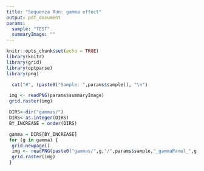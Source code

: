 ```yaml
---
title: "Sequenza Run: gamma effect"
output: pdf_document
params:
  sample: "TEST"
  summaryImage: ""
---
```


```r
knitr::opts_chunk$set(echo = TRUE)
library(knitr)
library(grid)
library(optparse)
library(png)
```

```r
  cat("#", (paste0("Sample: ",params$sample)), "\n")
```

```r
 
 img <- readPNG(params$summaryImage)
 grid.raster(img)

```

```r

 DIRS<-dir("gammas/")
 DIRS<-as.integer(DIRS)
 BY_INCREASE = order(DIRS)

 gamma = DIRS[BY_INCREASE]
 for (g in gamma) {
  grid.newpage()
  img <- readPNG(paste0("gammas/",g,"/",params$sample,"_gammaPanel_",g,".png"))
  grid.raster(img)
 }

```